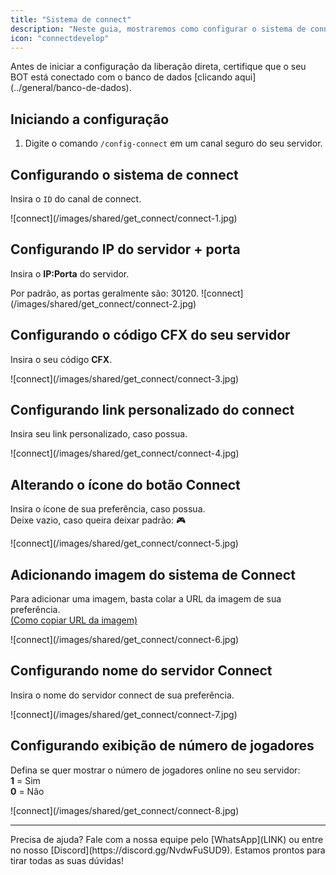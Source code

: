 ```yaml
---
title: "Sistema de connect"
description: "Neste guia, mostraremos como configurar o sistema de connect."
icon: "connectdevelop"
---
```


<Warning>
Antes de iniciar a configuração da liberação direta, certifique que o seu BOT está conectado com o banco de dados [clicando aqui](../general/banco-de-dados).
</Warning>

## Iniciando a configuração

1. Digite o comando `/config-connect` em um canal seguro do seu servidor.

## Configurando o sistema de connect

Insira o `ID` do canal de connect.

<Frame>
  ![connect](/images/shared/get_connect/connect-1.jpg)
</Frame>

## Configurando IP do servidor + porta

Insira o **IP:Porta** do servidor.

<Info>
Por padrão, as portas geralmente são: 30120.
</Info>

<Frame>
  ![connect](/images/shared/get_connect/connect-2.jpg)
</Frame>

## Configurando o código CFX do seu servidor

Insira o seu código **CFX**.

<Frame>
  ![connect](/images/shared/get_connect/connect-3.jpg)
</Frame>

## Configurando link personalizado do connect

Insira seu link personalizado, caso possua.

<Frame>
  ![connect](/images/shared/get_connect/connect-4.jpg)
</Frame>

## Alterando o ícone do botão Connect

Insira o ícone de sua preferência, caso possua.
<br/>Deixe vazio, caso queira deixar padrão: 🎮

<Frame>
  ![connect](/images/shared/get_connect/connect-5.jpg)
</Frame>

## Adicionando imagem do sistema de Connect

Para adicionar uma imagem, basta colar a URL da imagem de sua preferência.
<br/>[(Como copiar URL da imagem)](../general/imagens)

<Frame>
  ![connect](/images/shared/get_connect/connect-6.jpg)
</Frame>

## Configurando nome do servidor Connect

Insira o nome do servidor connect de sua preferência.

<Frame>
  ![connect](/images/shared/get_connect/connect-7.jpg)
</Frame>

## Configurando exibição de número de jogadores

Defina se quer mostrar o número de jogadores online no seu servidor:
<br/>**1** = Sim
<br/>**0** = Não

<Frame>
  ![connect](/images/shared/get_connect/connect-8.jpg)
</Frame>

---

<Tip>
  Precisa de ajuda? Fale com a nossa equipe pelo [WhatsApp](LINK) ou entre no nosso [Discord](https://discord.gg/NvdwFuSUD9).  
  Estamos prontos para tirar todas as suas dúvidas!
</Tip>
